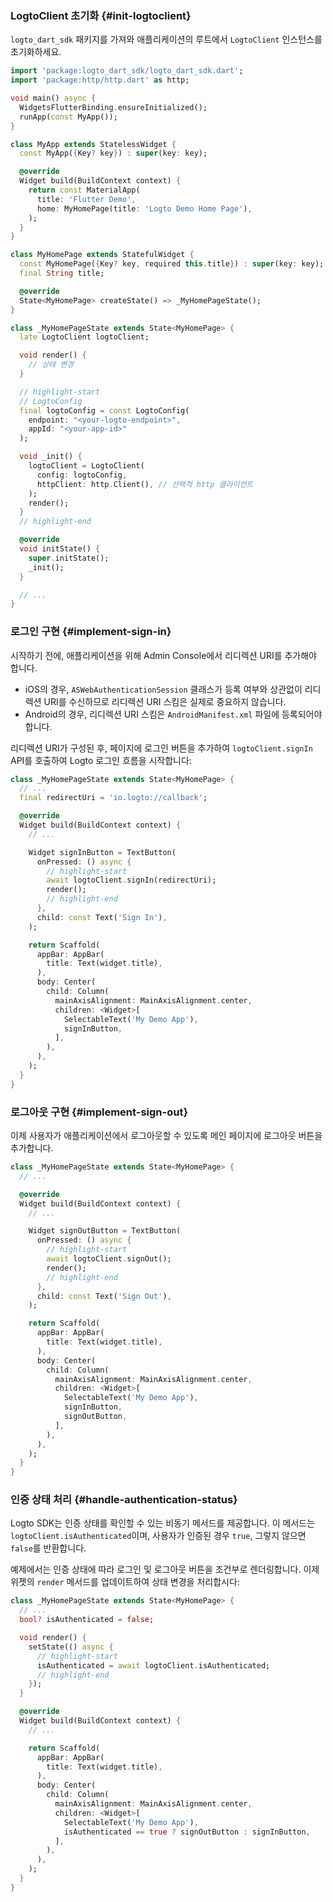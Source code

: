 
### LogtoClient 초기화 \{#init-logtoclient}

`logto_dart_sdk` 패키지를 가져와 애플리케이션의 루트에서 `LogtoClient` 인스턴스를 초기화하세요.

```dart title="lib/main.dart"
import 'package:logto_dart_sdk/logto_dart_sdk.dart';
import 'package:http/http.dart' as http;

void main() async {
  WidgetsFlutterBinding.ensureInitialized();
  runApp(const MyApp());
}

class MyApp extends StatelessWidget {
  const MyApp({Key? key}) : super(key: key);

  @override
  Widget build(BuildContext context) {
    return const MaterialApp(
      title: 'Flutter Demo',
      home: MyHomePage(title: 'Logto Demo Home Page'),
    );
  }
}

class MyHomePage extends StatefulWidget {
  const MyHomePage({Key? key, required this.title}) : super(key: key);
  final String title;

  @override
  State<MyHomePage> createState() => _MyHomePageState();
}

class _MyHomePageState extends State<MyHomePage> {
  late LogtoClient logtoClient;

  void render() {
    // 상태 변경
  }

  // highlight-start
  // LogtoConfig
  final logtoConfig = const LogtoConfig(
    endpoint: "<your-logto-endpoint>",
    appId: "<your-app-id>"
  );

  void _init() {
    logtoClient = LogtoClient(
      config: logtoConfig,
      httpClient: http.Client(), // 선택적 http 클라이언트
    );
    render();
  }
  // highlight-end

  @override
  void initState() {
    super.initState();
    _init();
  }

  // ...
}
```

### 로그인 구현 \{#implement-sign-in}

<SignInFlowSummary />

시작하기 전에, 애플리케이션을 위해 Admin Console에서 리디렉션 URI를 추가해야 합니다.

<ConfigureRedirectUri figureSrc={redirectUriFigure} redirectUri="io.logto://callback" />

- iOS의 경우, `ASWebAuthenticationSession` 클래스가 등록 여부와 상관없이 리디렉션 URI를 수신하므로 리디렉션 URI 스킴은 실제로 중요하지 않습니다.
- Android의 경우, 리디렉션 URI 스킴은 `AndroidManifest.xml` 파일에 등록되어야 합니다.

리디렉션 URI가 구성된 후, 페이지에 로그인 버튼을 추가하여 `logtoClient.signIn` API를 호출하여 Logto 로그인 흐름을 시작합니다:

```dart title="lib/main.dart"
class _MyHomePageState extends State<MyHomePage> {
  // ...
  final redirectUri = 'io.logto://callback';

  @override
  Widget build(BuildContext context) {
    // ...

    Widget signInButton = TextButton(
      onPressed: () async {
        // highlight-start
        await logtoClient.signIn(redirectUri);
        render();
        // highlight-end
      },
      child: const Text('Sign In'),
    );

    return Scaffold(
      appBar: AppBar(
        title: Text(widget.title),
      ),
      body: Center(
        child: Column(
          mainAxisAlignment: MainAxisAlignment.center,
          children: <Widget>[
            SelectableText('My Demo App'),
            signInButton,
          ],
        ),
      ),
    );
  }
}
```

### 로그아웃 구현 \{#implement-sign-out}

이제 사용자가 애플리케이션에서 로그아웃할 수 있도록 메인 페이지에 로그아웃 버튼을 추가합니다.

```dart title="lib/main.dart"
class _MyHomePageState extends State<MyHomePage> {
  // ...

  @override
  Widget build(BuildContext context) {
    // ...

    Widget signOutButton = TextButton(
      onPressed: () async {
        // highlight-start
        await logtoClient.signOut();
        render();
        // highlight-end
      },
      child: const Text('Sign Out'),
    );

    return Scaffold(
      appBar: AppBar(
        title: Text(widget.title),
      ),
      body: Center(
        child: Column(
          mainAxisAlignment: MainAxisAlignment.center,
          children: <Widget>[
            SelectableText('My Demo App'),
            signInButton,
            signOutButton,
          ],
        ),
      ),
    );
  }
}
```

### 인증 상태 처리 \{#handle-authentication-status}

Logto SDK는 인증 상태를 확인할 수 있는 비동기 메서드를 제공합니다. 이 메서드는 `logtoClient.isAuthenticated`이며, 사용자가 인증된 경우 `true`, 그렇지 않으면 `false`를 반환합니다.

예제에서는 인증 상태에 따라 로그인 및 로그아웃 버튼을 조건부로 렌더링합니다. 이제 위젯의 `render` 메서드를 업데이트하여 상태 변경을 처리합시다:

```dart title="lib/main.dart"
class _MyHomePageState extends State<MyHomePage> {
  // ...
  bool? isAuthenticated = false;

  void render() {
    setState(() async {
      // highlight-start
      isAuthenticated = await logtoClient.isAuthenticated;
      // highlight-end
    });
  }

  @override
  Widget build(BuildContext context) {
    // ...

    return Scaffold(
      appBar: AppBar(
        title: Text(widget.title),
      ),
      body: Center(
        child: Column(
          mainAxisAlignment: MainAxisAlignment.center,
          children: <Widget>[
            SelectableText('My Demo App'),
            isAuthenticated == true ? signOutButton : signInButton,
          ],
        ),
      ),
    );
  }
}
```

<Checkpoint />
